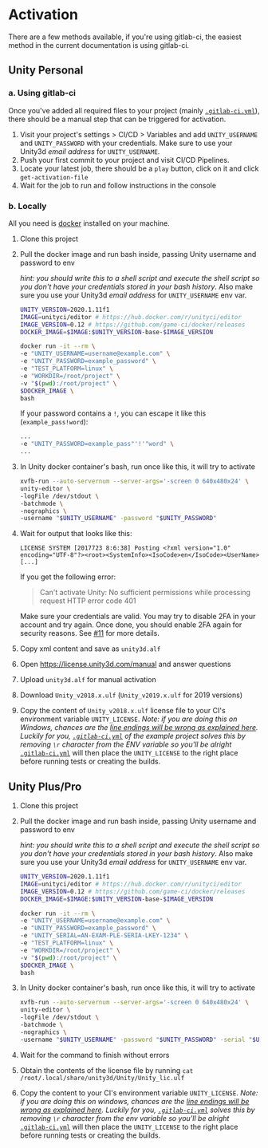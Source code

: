 # Activation

There are a few methods available, if you're using gitlab-ci, the easiest method in the current
documentation is using gitlab-ci.

## Unity Personal

### a. Using gitlab-ci

Once you've added all required files to your project (mainly
[`.gitlab-ci.yml`](https://gitlab.com/game-ci/unity3d-gitlab-ci-example/-/blob/main/.gitlab-ci.yml)),
there should be a manual step that can be triggered for activation.

1. Visit your project's settings > CI/CD > Variables and add `UNITY_USERNAME` and `UNITY_PASSWORD`
   with your credentials. Make sure to use your Unity3d _email address_ for `UNITY_USERNAME`.
1. Push your first commit to your project and visit CI/CD Pipelines.
1. Locate your latest job, there should be a `play` button, click on it and click
   `get-activation-file`
1. Wait for the job to run and follow instructions in the console

### b. Locally

All you need is [docker](https://www.docker.com/) installed on your machine.

1. Clone this project
2. Pull the docker image and run bash inside, passing Unity username and password to env

   _hint: you should write this to a shell script and execute the shell script so you don't have
   your credentials stored in your bash history_. Also make sure you use your Unity3d _email
   address_ for `UNITY_USERNAME` env var.

   ```bash
   UNITY_VERSION=2020.1.11f1
   IMAGE=unityci/editor # https://hub.docker.com/r/unityci/editor
   IMAGE_VERSION=0.12 # https://github.com/game-ci/docker/releases
   DOCKER_IMAGE=$IMAGE:$UNITY_VERSION-base-$IMAGE_VERSION

   docker run -it --rm \
   -e "UNITY_USERNAME=username@example.com" \
   -e "UNITY_PASSWORD=example_password" \
   -e "TEST_PLATFORM=linux" \
   -e "WORKDIR=/root/project" \
   -v "$(pwd):/root/project" \
   $DOCKER_IMAGE \
   bash
   ```

   If your password contains a `!`, you can escape it like this (`example_pass!word`):

   ```bash
   ...
   -e "UNITY_PASSWORD=example_pass"'!'"word" \
   ...
   ```

3. In Unity docker container's bash, run once like this, it will try to activate

   ```bash
   xvfb-run --auto-servernum --server-args='-screen 0 640x480x24' \
   unity-editor \
   -logFile /dev/stdout \
   -batchmode \
   -nographics \
   -username "$UNITY_USERNAME" -password "$UNITY_PASSWORD"
   ```

4. Wait for output that looks like this:

   ```
   LICENSE SYSTEM [2017723 8:6:38] Posting <?xml version="1.0" encoding="UTF-8"?><root><SystemInfo><IsoCode>en</IsoCode><UserName>[...]
   ```

   If you get the following error:

   > Can't activate Unity: No sufficient permissions while processing request HTTP error code 401

   Make sure your credentials are valid. You may try to disable 2FA in your account and try again.
   Once done, you should enable 2FA again for security reasons. See
   [#11](https://gitlab.com/game-ci/unity3d-gitlab-ci-example/issues/11) for more details.

5. Copy xml content and save as `unity3d.alf`
6. Open https://license.unity3d.com/manual and answer questions
7. Upload `unity3d.alf` for manual activation
8. Download `Unity_v2018.x.ulf` (`Unity_v2019.x.ulf` for 2019 versions)
9. Copy the content of `Unity_v2018.x.ulf` license file to your CI's environment variable
   `UNITY_LICENSE`. _Note: if you are doing this on Windows, chances are the
   [line endings will be wrong as explained here](https://gitlab.com/game-ci/unity3d-gitlab-ci-example/issues/5#note_95831816).
   Luckily for you,
   [`.gitlab-ci.yml`](https://github.com/game-ci/unity3d-ci-example/blob/main/.gitlab-ci.yml) of the
   example project solves this by removing `\r` character from the ENV variable so you'll be
   alright_
   [`.gitlab-ci.yml`](https://gitlab.com/game-ci/unity3d-gitlab-ci-example/-/blob/main/.gitlab-ci.yml)
   will then place the `UNITY_LICENSE` to the right place before running tests or creating the
   builds.

## Unity Plus/Pro

1. Clone this project
2. Pull the docker image and run bash inside, passing Unity username and password to env

   _hint: you should write this to a shell script and execute the shell script so you don't have
   your credentials stored in your bash history_. Also make sure you use your Unity3d _email
   address_ for `UNITY_USERNAME` env var.

   ```bash
   UNITY_VERSION=2020.1.11f1
   IMAGE=unityci/editor # https://hub.docker.com/r/unityci/editor
   IMAGE_VERSION=0.12 # https://github.com/game-ci/docker/releases
   DOCKER_IMAGE=$IMAGE:$UNITY_VERSION-base-$IMAGE_VERSION

   docker run -it --rm \
   -e "UNITY_USERNAME=username@example.com" \
   -e "UNITY_PASSWORD=example_password" \
   -e "UNITY_SERIAL=AN-EXAM-PLE-SERIA-LKEY-1234" \
   -e "TEST_PLATFORM=linux" \
   -e "WORKDIR=/root/project" \
   -v "$(pwd):/root/project" \
   $DOCKER_IMAGE \
   bash
   ```

3. In Unity docker container's bash, run once like this, it will try to activate

   ```bash
   xvfb-run --auto-servernum --server-args='-screen 0 640x480x24' \
   unity-editor \
   -logFile /dev/stdout \
   -batchmode \
   -nographics \
   -username "$UNITY_USERNAME" -password "$UNITY_PASSWORD" -serial "$UNITY_SERIAL"
   ```

4. Wait for the command to finish without errors
5. Obtain the contents of the license file by running
   `cat /root/.local/share/unity3d/Unity/Unity_lic.ulf`
6. Copy the content to your CI's environment variable `UNITY_LICENSE`. _Note: if you are doing this
   on windows, chances are the
   [line endings will be wrong as explained here](https://gitlab.com/game-ci/unity3d-gitlab-ci-example/issues/5#note_95831816).
   Luckily for you,
   [`.gitlab-ci.yml`](https://gitlab.com/game-ci/unity3d-gitlab-ci-example/-/blob/main/.gitlab-ci.yml)
   solves this by removing `\r` character from the env variable so you'll be alright_
   [`.gitlab-ci.yml`](https://gitlab.com/game-ci/unity3d-gitlab-ci-example/-/blob/main/.gitlab-ci.yml)
   will then place the `UNITY_LICENSE` to the right place before running tests or creating the
   builds.
